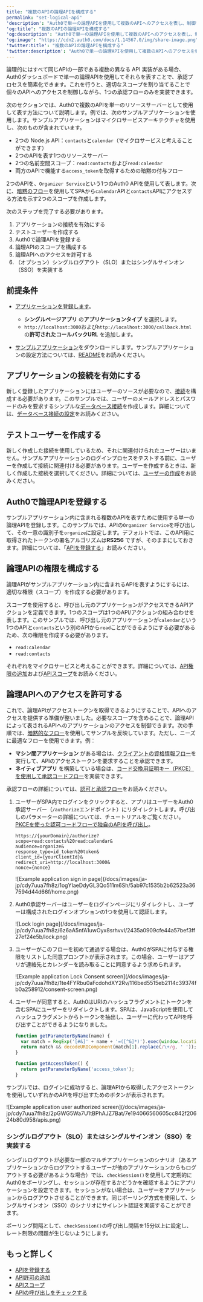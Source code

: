 ```yaml
---
title: "複数のAPIの論理APIを構成する"
permalink: "set-logical-api"
'description': "Auth0で単一の論理APIを使用して複数のAPIへのアクセスを表し、制御する方法を学びます。"
'og:title': "複数のAPIの論理APIを構成する"
'og:description': "Auth0で単一の論理APIを使用して複数のAPIへのアクセスを表し、制御する方法を学びます。"
'og:image': "https://cdn2.auth0.com/docs/1.14567.0/img/share-image.png"
'twitter:title': "複数のAPIの論理APIを構成する"
'twitter:description': "Auth0で単一の論理APIを使用して複数のAPIへのアクセスを表し、制御する方法を学びます。"
---
```


論理的にはすべて同じAPIの一部である複数の異なる API 実装がある場合、Auth0ダッシュボードで単一の論理APIを使用してそれらを表すことで、承認プロセスを簡素化できます。これを行うと、適切なスコープを割り当てることで個々のAPIへのアクセスを制御しながら、1つの承認フローのみを実装できます。

次のセクションでは、Auth0で複数のAPIを単一のリソースサーバーとして使用して表す方法について説明します。例では、次のサンプルアプリケーションを使用します。サンプルアプリケーションはマイクロサービスアーキテクチャを使用し、次のものが含まれています。

* 2つの Node.js API：`contacts`と`calendar`（マイクロサービスと考えることができます）
* 2つのAPIを表す1つのリソースサーバー
* 2つの名前空間スコープ：`read:contacts`および`read:calendar`
* 両方のAPIで機能する`access_token`を取得するための暗黙の付与フロー

2つのAPIを、`Organizer Service`という1つのAuth0 APIを使用して表します。次に、[暗黙のフロー](/docs/ja-jp/get-started/authentication-and-authorization-flow/authorization-code-flow-with-pkce)を使用してSPAから`calendar`APIと`contacts`APIにアクセスする方法を示す2つのスコープを作成します。

次のステップを完了する必要があります。

1. アプリケーションの接続を有効にする
2. テストユーザーを作成する
3. Auth0で論理APIを登録する
4. 論理APIのスコープを構成する
5. 論理APIへのアクセスを許可する
6. （オプション）シングルログアウト（SLO）またはシングルサインオン（SSO）を実装する

## 前提条件

* [アプリケーションを登録します](/docs/ja-jp/get-started/auth0-overview/create-applications/single-page-web-apps)。

  + **シングルページアプリ** の**アプリケーションタイプ** を選択します。
  + `http://localhost:3000`および`http://localhost:3000/callback.html`の**許可されたコールバックURL** を追加します。
* [サンプルアプリケーション](https://github.com/auth0-samples/auth0-api-auth-implicit-sample)をダウンロードします。サンプルアプリケーションの設定方法については、[README](https://github.com/auth0-samples/auth0-api-auth-implicit-sample#readme)をお読みください。

## アプリケーションの接続を有効にする

新しく登録したアプリケーションにはユーザーのソースが必要なので、[接続](/docs/ja-jp/connections)を構成する必要があります。このサンプルでは、​​ユーザーのメールアドレスとパスワードのみを要求するシンプルな[データベース接続](/docs/ja-jp/connections/database)を作成します。詳細については、[データベース接続の設定](/docs/ja-jp/get-started/applications/set-up-database-connections)をお読みください。

## テストユーザーを作成する

新しく作成した接続を使用しているため、それに関連付けられたユーザーはいません。サンプルアプリケーションのログインプロセスをテストする前に、ユーザーを作成して接続に関連付ける必要があります。ユーザーを作成するときは、新しく作成した接続を選択してください。詳細については、[ユーザーの作成](/docs/ja-jp/manage-users/user-accounts/create-users)をお読みください。

## Auth0で論理APIを登録する

サンプルアプリケーション内に含まれる複数のAPIを表すために使用する単一の論理APIを登録します。このサンプルでは、​​APIの`Organizer Service`を呼び出して、その一意の識別子を`organize`に設定します。デフォルトでは、このAPI用に取得されたトークンの署名アルゴリズムは**RS256** ですが、そのままにしておきます。詳細については、「[APIを登録する](/docs/ja-jp/get-started/auth0-overview/set-up-apis)」お読みください。

## 論理APIの権限を構成する

論理APIがサンプルアプリケーション内に含まれるAPIを表すようにするには、適切な権限（スコープ）を作成する必要があります。

スコープを使用すると、呼び出し元のアプリケーションがアクセスできるAPIアクションを定義できます。1つのスコープは1つのAPI/アクションの組み合わせを表します。このサンプルでは、​​呼び出し元のアプリケーションが`calendar`という1つのAPIと`contacts`という別のAPIから`read`ことができるようにする必要があるため、次の権限を作成する必要があります。

* `read:calendar`
* `read:contacts`

それぞれをマイクロサービスと考えることができます。詳細については、[API権限の追加](/docs/ja-jp/get-started/apis/add-api-permissions)および[APIスコープ](/docs/ja-jp/get-started/apis/scopes/api-scopes)をお読みください。

## 論理APIへのアクセスを許可する

これで、論理APIがアクセストークンを取得できるようにすることで、APIへのアクセスを提供する準備が整いました。必要なスコープを含めることで、論理APIによって表されるAPIへのアプリケーションのアクセスを制御できます。次の手順では、[暗黙的なフロー](/docs/ja-jp/get-started/authentication-and-authorization-flow/implicit-flow-with-form-post)を使用してサンプルを反映しています。ただし、ニーズに最適なフローを使用できます。例：

* **マシン間アプリケーション** がある場合は、[クライアントの資格情報フロー](/docs/ja-jp/get-started/authentication-and-authorization-flow/client-credentials-flow)を実行して、APIのアクセストークンを要求することを承認できます。
* **ネイティブアプリ** を構築している場合は、[コード交換用証明キー（PKCE）を使用して承認コードフロー](/docs/ja-jp/get-started/authentication-and-authorization-flow/authorization-code-flow-with-pkce)を実装できます。

承認フローの詳細については、[認可と承認フロー](/docs/ja-jp/get-started/authentication-and-authorization-flow)をお読みください。

1. ユーザーがSPA内でログインをクリックすると、アプリはユーザーをAuth0承認サーバー（`/authorize`エンドポイント）にリダイレクトします。呼び出しのパラメーターの詳細については、チュートリアルをご覧ください。[PKCEを使った認可コードフローで独自のAPIを呼び出し](/docs/ja-jp/get-started/authentication-and-authorization-flow/authorization-code-flow-with-pkce/call-your-api-using-the-authorization-code-flow-with-pkce)。


   ``` lines
   https://{yourDomain}/authorize?
   scope=read:contacts%20read:calendar&
   audience=organize&
   response_type=id_token%20token&
   client_id={yourClientId}&
   redirect_uri=http://localhost:3000&
   nonce={nonce}
   ```

   

   

   <Frame>![Example application sign in page](/docs/images/ja-jp/cdy7uua7fh8z/1ogYIaeDdyGL3Qo511m6Sh/5ab97c1535b2b62523a367594d44d66f/home.png)</Frame>

2. Auth0承認サーバーはユーザーをログインページにリダイレクトし、ユーザーは構成されたログインオプションの1つを使用して認証します。

   <Frame>![Lock login page](/docs/images/ja-jp/cdy7uua7fh8z/6z6aA5nfA1uwOyx8srhvvI/2435a0909cfe44a57bef3ff27ef24e5b/lock.png)</Frame>

3. ユーザーがこのフローを初めて通過する場合は、Auth0がSPAに付与する権限をリストした同意プロンプトが表示されます。この場合、ユーザーはアプリが連絡先とカレンダーを読み取ることに同意するよう求められます。

   <Frame>![Example application Lock Consent screen](/docs/images/ja-jp/cdy7uua7fh8z/1te4FYRbu0aFcdohdXY2Rv/116bed5515eb2114c39374fb0a258912/consent-screen.png)</Frame>

4. ユーザーが同意すると、Auth0はURIのハッシュフラグメントにトークンを含むSPAにユーザーをリダイレクトします。SPAは、JavaScriptを使用してハッシュフラグメントからトークンを抽出し、ユーザーに代わってAPIを呼び出すことができるようになりました。

   ```javascript lines
   function getParameterByName(name) {
     var match = RegExp('[#&]' + name + '=([^&]*)').exec(window.location.hash);
     return match && decodeURIComponent(match[1].replace(/\+/g, ' '));
   }

   function getAccessToken() {
     return getParameterByName('access_token');
   }
   ```

   

   

サンプルでは、​​ログインに成功すると、論理APIから取得したアクセストークンを使用していずれかのAPIを呼び出すためのボタンが表示されます。

<Frame>![Example application user authorized screen](/docs/images/ja-jp/cdy7uua7fh8z/2pGWG5Wa7U1tBPhAJZ7Bat/7e194066560605cc842f20624b80d958/apis.png)</Frame>

### シングルログアウト（SLO）またはシングルサインオン（SSO）を実装する

シングルログアウトが必要な一部のマルチアプリケーションのシナリオ（あるアプリケーションからログアウトするユーザーが他のアプリケーションからもログアウトする必要があるような場合）では、`checkSession()`を使用して定期的にAuth0をポーリングし、セッションが存在するかどうかを確認するようにアプリケーションを設定できます。セッションがない場合は、ユーザーをアプリケーションからログアウトさせることができます。同じポーリング方式を使用して、シングルサインオン（<Tooltip data-tooltip-id="react-containers-DefinitionTooltip-0" href="/docs/ja-jp/glossary?term=single-sign-on" tip="シングルサインオン（SSO）: ユーザーが1つのアプリケーションにログインした後、そのユーザーを他のアプリケーションに自動的にログインさせるサービス。" cta="用語集の表示">SSO</Tooltip>）のシナリオにサイレント認証を実装することができます。

ポーリング間隔として、`checkSession()`の呼び出し間隔を15分以上に設定し、レート制限の問題が生じないようにします。

## もっと詳しく

* [APIを登録する](/docs/ja-jp/get-started/auth0-overview/set-up-apis)
* [API許可の追加](/docs/ja-jp/get-started/apis/add-api-permissions)
* [APIスコープ](/docs/ja-jp/get-started/apis/scopes/api-scopes)
* [APIの呼び出しをチェックする](/docs/ja-jp/troubleshoot/authentication-issues/check-api-calls)